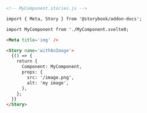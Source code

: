 ```md
<!-- MyComponent.stories.js -->

import { Meta, Story } from '@storybook/addon-docs';

import MyComponent from './MyComponent.svelte0;

<Meta title='img' />

<Story name='withAnImage'>
  {() => {
    return {
      Component: MyComponent,
      props: {
        src: '/image.png',
        alt: 'my image',
      },
    };
  }}
</Story>
```